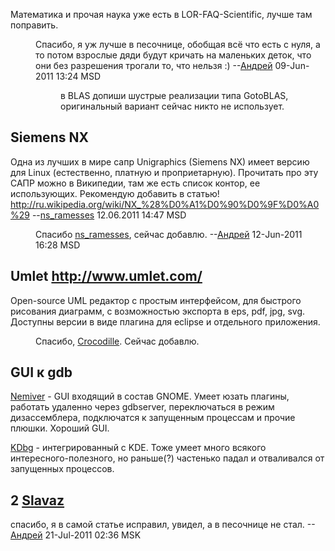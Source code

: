Математика и прочая наука уже есть в LOR-FAQ-Scientific, лучше там поправить.
: Спасибо, я уж лучше в песочнице, обобщая всё что есть с нуля, а то потом взрослые дяди будут кричать на маленьких деток, что они без разрешения трогали то, что нельзя :) --[[User:adriano32|Андрей]] 09-Jun-2011 13:24 MSD
:: в BLAS допиши шустрые реализации типа GotoBLAS, оригинальный вариант сейчас никто не использует.

== Siemens NX ==
Одна из лучших в мире сапр Unigraphics (Siemens NX) имеет версию для Linux (естественно, платную и проприетарную). Прочитать про эту САПР можно в Википедии, там же есть список контор, ее использующих. Рекомендую добавить в статью! http://ru.wikipedia.org/wiki/NX_%28%D0%A1%D0%90%D0%9F%D0%A0%29 --[[User:ns_ramesses|ns_ramesses]] 12.06.2011 14:47 MSD
:Спасибо [[User:ns_ramesses|ns_ramesses]], сейчас добавлю. --[[User:adriano32|Андрей]] 12-Jun-2011 16:28 MSD

== Umlet http://www.umlet.com/ ==
Open-source UML редактор с простым интерфейсом, для быстрого рисования диаграмм, с возможностью экспорта в eps, pdf, jpg, svg. Доступны версии в виде плагина для eclipse и отдельного приложения.
: Спасибо, [[User:Crocodille|Crocodille]]. Сейчас добавлю.


== GUI к gdb ==
[http://projects.gnome.org/nemiver/ Nemiver ] - GUI входящий в состав GNOME. Умеет юзать плагины, работать удаленно через gdbserver, переключаться в режим дизассемблера, подключатся к запущенным процессам и прочие плюшки. Хороший GUI.

[http://www.kdbg.org/ KDbg ] - интегрированный с KDE. Тоже умеет много всякого интересного-полезного, но раньше(?) частенько падал и отваливался от запущенных процессов.

== 2 [[User:Slavaz|Slavaz]] ==

спасибо, я в самой статье исправил, увидел, а в песочнице не стал. --[[User:adriano32|Андрей]] 21-Jul-2011 02:36 MSK